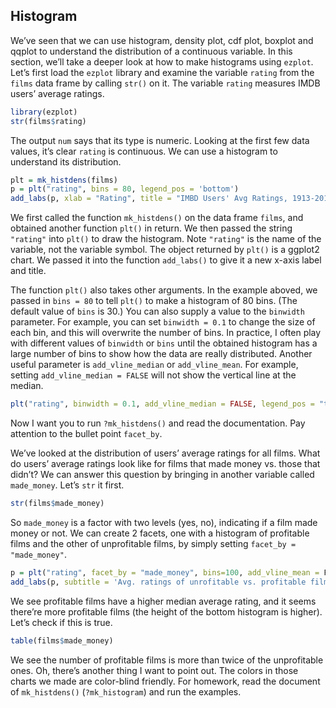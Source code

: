 ## Histogram

We've seen that we can use histogram, density plot, cdf plot, boxplot and qqplot to understand the distribution of a continuous variable. In this section, we'll take a deeper look at how to make histograms using `ezplot`. Let's first load the `ezplot` library and examine the variable `rating` from the `films` data frame by calling `str()` on it. The variable `rating` measures IMDB users' average ratings.

```r
library(ezplot)
str(films$rating)
```

The output `num` says that its type is numeric. Looking at the first few data values, it's clear `rating` is continuous. We can use a histogram to understand its distribution.

```r
plt = mk_histdens(films)
p = plt("rating", bins = 80, legend_pos = 'bottom') 
add_labs(p, xlab = "Rating", title = "IMBD Users' Avg Ratings, 1913-2014")
```

We first called the function `mk_histdens()` on the data frame `films`, and 
obtained another function `plt()` in return. We then passed the string `"rating"` into `plt()` to draw the histogram. Note `"rating"` is the name of the variable, not the variable symbol. The object returned by `plt()` is a ggplot2 chart. We passed it into the function `add_labs()` to give it a new x-axis label and title. 

The function `plt()` also takes other arguments. In the example aboved, we passed in `bins = 80` to tell `plt()` to make a histogram of 80 bins. (The default value of `bins` is 30.) You can also supply a value to the `binwidth` parameter. For example, you can set `binwidth = 0.1` to change the size
of each bin, and this will overwrite the number of bins. In practice, I often play with different values of `binwidth` or `bins` until the obtained histogram has a large number of bins to show how the data are really distributed. Another useful parameter is `add_vline_median` or `add_vline_mean`. For example, setting `add_vline_median = FALSE` will not show the vertical line at the median.

```r
plt("rating", binwidth = 0.1, add_vline_median = FALSE, legend_pos = "top") 
```

Now I want you to run `?mk_histdens()` and read the documentation. Pay attention to the bullet point `facet_by`.

We've looked at the distribution of users' average ratings for all films. What do users' average ratings look like for films that made money vs. those that didn't? We can answer this question by bringing in another variable called 
`made_money`. Let's `str` it first.

```r
str(films$made_money)
```

So `made_money` is a factor with two levels (yes, no), indicating if a film made money or not. We can create 2 facets, one with a histogram of profitable films
and the other of unprofitable films, by simply setting `facet_by = "made_money"`. 

```r
p = plt("rating", facet_by = "made_money", bins=100, add_vline_mean = F)
add_labs(p, subtitle = 'Avg. ratings of unrofitable vs. profitable films')
```

We see profitable films have a higher median average rating, and it seems
there're more profitable films (the height of the bottom histogram is higher).
Let's check if this is true.

```r
table(films$made_money)
```

We see the number of profitable films is more than twice of the unprofitable 
ones. Oh, there's another thing I want to point out. The colors in those
charts we made are color-blind friendly. For homework, read the document of
`mk_histdens()` (`?mk_histogram`) and run the examples. 

